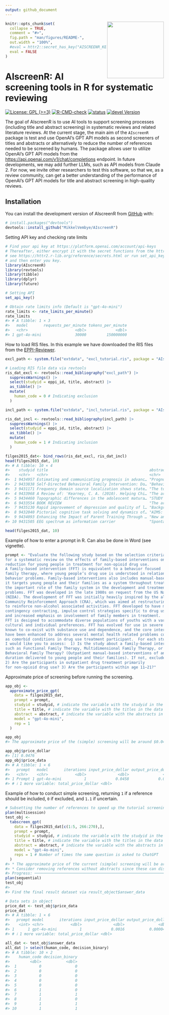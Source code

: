 ```yaml
---
output: github_document
---
```


<!-- README.md is generated from README.Rmd. Please edit that file -->

<a href="https://mikkelvembye.github.io/AIscreenR/"><img src="man/figures/AIscreenR_hex.png" align="right" width="180" /></a>

```r
knitr::opts_chunk$set(
  collapse = TRUE,
  comment = "#>",
  fig.path = "man/figures/README-",
  out.width = "100%",
  #eval = httr2::secret_has_key("AISCREENR_KEY")
  eval = FALSE
)
```

# AIscreenR: AI screening tools in R for systematic reviewing 

<!-- badges: start -->
[![License: GPL (>=3)](https://img.shields.io/badge/license-GPL-blue)](https://www.gnu.org/licenses/gpl-3.0.html)
[![R-CMD-check](https://github.com/MikkelVembye/AIscreenR/actions/workflows/R-CMD-check.yaml/badge.svg)](https://github.com/MikkelVembye/AIscreenR/actions/workflows/R-CMD-check.yaml)
[![status](https://img.shields.io/badge/status-under%20review-orange)](https://github.com/MikkelVembye/AIscreenR)
[![devel Version](https://img.shields.io/badge/devel-0.0.0.9999-brightgreen.svg)](https://mikkelvembye.github.io/AIscreenR/)
<!-- badges: end -->

The goal of AIscreenR is to use AI tools to support screening processes (including title and abstract screening) in systematic reviews and related literature reviews. At the current stage, the main aim of the `AIscreenR` package is test and use OpenAI's GPT API models as second screeners of titles and abstracts or alternatively to reduce the number of references needed to be screened by humans. The package allows user to utilize OpenAI's GPT API models from the [https://api.openai.com/v1/chat/completions](https://platform.openai.com/docs/models/model-endpoint-compatibility) endpoint. In future developments, we may add further LLMs, such as API models from Claude 2. For now, we invite other researchers to test this software, so that we, as a review community, can get a better understanding of the performance of OpenAI's GPT API models for title and abstract screening in high-quality reviews.

## Installation

You can install the development version of AIscreenR from [GitHub](https://github.com/) with:

``` r
# install.packages("devtools")
devtools::install_github("MikkelVembye/AIscreenR")

```

Setting API key and checking rate limits
```r
# Find your api key at https://platform.openai.com/account/api-keys 
# Thereafter, either encrypt it with the secret functions from the httr2 package
# see https://httr2.r-lib.org/reference/secrets.html or run set_api_key() 
# and then enter you key.
library(AIscreenR)
library(revtools)
library(tibble)
library(dplyr)
library(future)

# Setting API
set_api_key()

# Obtain rate limits info (Default is "gpt-4o-mini")
rate_limits <- rate_limits_per_minute()
rate_limits
#> # A tibble: 1 × 3
#>   model       requests_per_minute tokens_per_minute
#>   <chr>                     <dbl>             <dbl>
#> 1 gpt-4o-mini               30000         150000000
```

How to load RIS files. In this example we have downloaded the RIS files from 
the [EPPI-Reviewer](https://eppi.ioe.ac.uk/cms/Default.aspx?tabid=2914). 

```r

excl_path <- system.file("extdata", "excl_tutorial.ris", package = "AIscreenR")

# Loading RIS file data via revtools
ris_dat_excl <- revtools::read_bibliography("excl_path") |> 
  suppressWarnings() |> 
  select(studyid = eppi_id, title, abstract) |> 
  as_tibble() |> 
  mutate(
    human_code = 0 # Indicating exclusion
  )

incl_path <- system.file("extdata", "incl_tutorial.ris", package = "AIscreenR")

ris_dat_incl <- revtools::read_bibliography(incl_path) |> 
  suppressWarnings() |> 
  select(studyid = eppi_id, title, abstract) |> 
  as_tibble() |> 
  mutate(
    human_code = 1 # Indicating inclusion
  )

filges2015_dat<- bind_rows(ris_dat_excl, ris_dat_incl)
head(filges2015_dat, 10)
#> # A tibble: 10 × 4
#>    studyid title                                             abstract human_code
#>    <chr>   <chr>                                             <chr>         <dbl>
#>  1 9434957 Estimating and communicating prognosis in advanc… "Progno…          0
#>  2 9433838 Self-Directed Behavioral Family Intervention: Do… "Behavi…          0
#>  3 9431171 Frequency domain source localization shows state… "The to…          0
#>  4 9433968 A Review of: 'Kearney, C. A. (2010). Helping Chi… "The ar…          0
#>  5 9434460 Topographic differences in the adolescent matura… "STUDY …          0
#>  6 9433554 BOOK REVIEW                                       "The ar…          0
#>  7 9435130 Rapid improvement of depression and quality of l… "Backgr…          0
#>  8 9432040 Pictorial cognitive task solving and dynamics of… "AIMS: …          0
#>  9 9434093 Enhancing the Impact of Parent Training Through … "New an…          0
#> 10 9431505 EEG spectrum as information carrier               "Sponta…          0
```
```r
head(filges2015_dat, 10)
```

Example of how to enter a prompt in R. Can also be done in Word (see vignette).

```r
prompt <- "Evaluate the following study based on the selection criteria
for a systematic review on the effects of family-based interventions on drug abuse
reduction for young people in treatment for non-opioid drug use.
A family-based intervention (FFT) is equivalent to a behavior focused
family therapy, where young people’s drug use is understood in relation to family
behavior problems. Family-based interventions also includes manual-based family therapies as
it targets young people and their families as a system throughout treatment, and thereby recognizes
the important role of the family system in the development and treatment of young people’s drug use
problems. FFT was developed in the late 1980s on request from the US National Institute on Drug Abuse
(NIDA). The development of FFT was initially heavily inspired by the alcohol abuse program
Community Reinforcement Approach (CRA), which was aimed at restructuring the environment
to reinforce non-alcohol associated activities. FFT developed to have more emphasis on
contingency contracting, impulse control strategies specific to drug use,
and increased emphasis on involvement of family members in treatment.
FFT is designed to accommodate diverse populations of youths with a variety of behavioral,
cultural and individual preferences. FFT has evolved for use in severe behavioral disturbances
known to co-exist with substance use and dependence, and the core interventions
have been enhanced to address several mental health related problems commonly occurring
as comorbid conditions in drug use treatment participant.  For each study,
I would like you to assess:  1) Is the study about a family-based intervention,
such as Functional Family Therapy, Multidimensional Family Therapy, or
Behavioral Family Therapy? (Outpatient manual-based interventions of any
duration delivered to young people and their families). If not, exclude study.
2) Are the participants in outpatient drug treatment primarily
for non-opioid drug use? 3) Are the participants within age 11–21?"
```

Approximate price of screening before running the screening.

```r
app_obj <- 
  approximate_price_gpt(
    data = filges2015_dat,
    prompt = prompt,
    studyid = studyid, # indicate the variable with the studyid in the data
    title = title, # indicate the variable with the titles in the data
    abstract = abstract, # indicate the variable with the abstracts in the data
    model = "gpt-4o-mini",
    rep = 1 
  )

app_obj
#> The approximate price of the (simple) screening will be around $0.0476.

app_obj$price_dollar
#> [1] 0.0476
app_obj$price_data
#> # A tibble: 1 × 6
#>   prompt   model       iterations input_price_dollar output_price_dollar
#>   <chr>    <chr>            <dbl>              <dbl>               <dbl>
#> 1 Prompt 1 gpt-4o-mini          1             0.0458             0.00178
#> # ℹ 1 more variable: total_price_dollar <dbl>
```

Example of how to conduct simple screening, returning `1` if a reference should be included,
`0` if excluded, and `1.1` if uncertain. 

```r
# Subsetting the number of references to speed up the tutorial screening
plan(multisession)
test_obj <- 
  tabscreen_gpt(
    data = filges2015_dat[c(1:5, 266:270),],
    prompt = prompt, 
    studyid = studyid, # indicate the variable with the studyid in the data
    title = title, # indicate the variable with the titles in the data
    abstract = abstract, # indicate the variable with the abstracts in the data
    model = "gpt-4o-mini",
    reps = 1 # Number of times the same question is asked to ChatGPT
  ) 
#> * The approximate price of the current (simple) screening will be around $0.0017.
#> * Consider removing references without abstracts since these can distort the accuracy of the screening.
#> Progress: ───────────────────────────────────────────────────────────────────────────────────── 100%
plan(sequential)
test_obj
#> 
#> Find the final result dataset via result_object$answer_data

# Data sets in object
price_dat <- test_obj$price_data
price_dat
#> # A tibble: 1 × 6
#>   prompt model       iterations input_price_dollar output_price_dollar
#>    <int> <chr>            <dbl>              <dbl>               <dbl>
#> 1      1 gpt-4o-mini          1             0.0016           0.0000432
#> # ℹ 1 more variable: total_price_dollar <dbl>

all_dat <- test_obj$answer_data
all_dat |> select(human_code, decision_binary)
#> # A tibble: 10 × 2
#>    human_code decision_binary
#>         <dbl>           <dbl>
#>  1          0               0
#>  2          0               0
#>  3          0               0
#>  4          0               0
#>  5          0               0
#>  6          1               0
#>  7          1               1
#>  8          1               0
#>  9          1               1
#> 10          1               1
```


